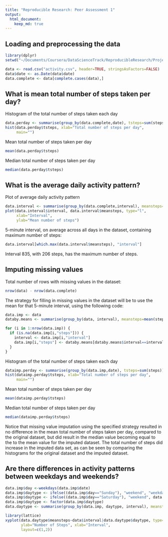 ```yaml
---
title: "Reproducible Research: Peer Assessment 1"
output: 
  html_document:
    keep_md: true
---
```



## Loading and preprocessing the data
```r
library(dplyr)
setwd("~/Documents/Coursera/DataScienceTrack/ReproducibleResearch/Project1")

data <- read.csv("activity.csv", header=TRUE, stringsAsFactors=FALSE)
data$date <- as.Date(data$date)
data.complete <- data[complete.cases(data),]
```

## What is mean total number of steps taken per day?
Histogram of the total number of steps taken each day
```r
data.perday <- summarise(group_by(data.complete,date), tsteps=sum(steps))
hist(data.perday$tsteps, xlab="Total number of steps per day",
     main="")
```

Mean total number of steps taken per day
```r
mean(data.perday$tsteps)
```
Median total number of steps taken per day
```r
median(data.perday$tsteps)
```
## What is the average daily activity pattern?
Plot of average daily activity pattern
```r
data.interval <- summarise(group_by(data.complete,interval), meansteps=mean(steps))
plot(data.interval$interval, data.interval$meansteps, type="l",
     xlab="Interval",
     ylab="Mean number of steps")
```

5-minute interval, on average across all days in the dataset, containing maximum number of steps:
```r
data.interval[which.max(data.interval$meansteps), "interval"]
```
Interval 835, with 206 steps, has the maximum number of steps.

## Imputing missing values
Total number of rows with missing values in the dataset:
```r
nrow(data) - nrow(data.complete)
```

The strategy for filling in missing values in the dataset will be to use the mean for that 5-minute interval, using the following code:
```r
data.imp <- data
databy.means <- summarise(group_by(data, interval), meansteps=mean(steps, na.rm=TRUE))

for (i in 1:nrow(data.imp)) {
  if (is.na(data.imp[i,"steps"])) {
    interval <- data.imp[i,"interval"]
    data.imp[i,"steps"] <- databy.means[databy.means$interval==interval, "meansteps"]
  }
}
```
Histogram of the total number of steps taken each day
```r
dataimp.perday <- summarise(group_by(data.imp,date), tsteps=sum(steps))
hist(dataimp.perday$tsteps, xlab="Total number of steps per day",
     main="")
```

Mean total number of steps taken per day
```r
mean(dataimp.perday$tsteps)
```
Median total number of steps taken per day
```r
median(dataimp.perday$tsteps)
```

Notice that missing value imputation using the specified strategy resulted in no difference in the mean total number of steps taken per day, compared to the original dataset, but did result in the median value becoming equal to the to the mean value for the imputed dataset. The total number of steps did increase in the imputed data set, as can be seen by comparing the histograms for the original dataset and the imputed dataset.

## Are there differences in activity patterns between weekdays and weekends?
```r
data.imp$day <-weekdays(data.imp$date)
data.imp$daytype <- ifelse((data.imp$day=="Sunday"), "weekend", "weekday")
data.imp$daytype <- ifelse((data.imp$day=="Saturday"), "weekend", data.imp$daytype)
data.imp$daytype <- factor(data.imp$daytype)
data.daytype <- summarise(group_by(data.imp, daytype, interval), meansteps=mean(steps))

library(lattice)
xyplot(data.daytype$meansteps~data$interval|data.daytype$daytype, type="l",
       ylab="Number of Steps", xlab="Interval",
       layout=c(1,2))
```
